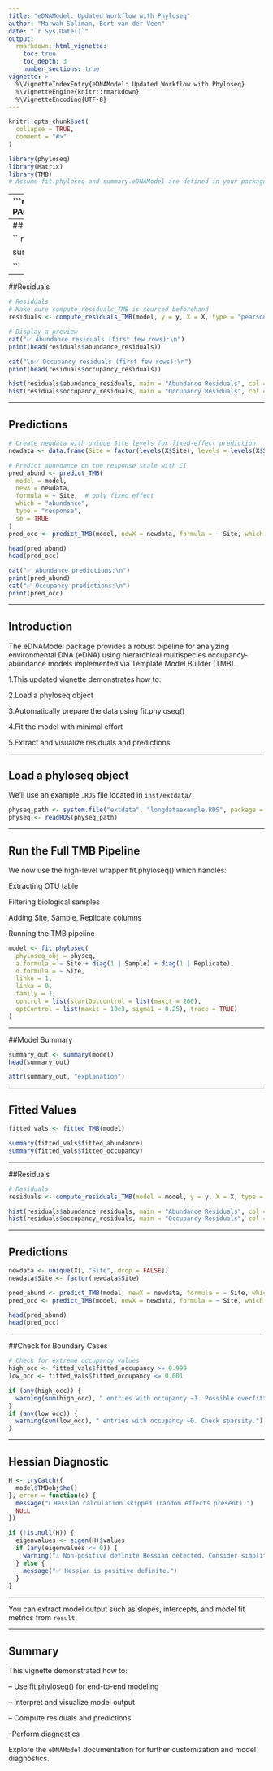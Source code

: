 ```yaml
---
title: "eDNAModel: Updated Workflow with Phyloseq"
author: "Marwah Soliman, Bert van der Veen"
date: "`r Sys.Date()`"
output:
  rmarkdown::html_vignette:
    toc: true
    toc_depth: 3
    number_sections: true
vignette: >
  %\VignetteIndexEntry{eDNAModel: Updated Workflow with Phyloseq}
  %\VignetteEngine{knitr::rmarkdown}
  %\VignetteEncoding{UTF-8}
---
```


```r
knitr::opts_chunk$set(
  collapse = TRUE,
  comment = "#>"
)
```

```r
library(phyloseq)
library(Matrix)
library(TMB)
# Assume fit.phyloseq and summary.eDNAModel are defined in your package or sourced manually

```
---
```r
# Create OTU table
# ----------------------------
# LOAD REQUIRED PACKAGE
# ----------------------------
library(phyloseq)
# ----------------------------

######################################correct code ##################################

######################################## Dynamic code #############################################
library(phyloseq)
library(dplyr)
library(tidyr)
library(tibble)
library(glmmTMB)

prepare_long_data <- function(physeq_obj,
                              min_species_sum = 50,
                              sampletype_var = "sampletype",
                              sampletype_keep = "biologicalsample",
                              location_var = "location",
                              treatment_var = "treatment",
                              save_path = NULL) {
  
  # Filter by total abundance across taxa
  physeq_filtered <- filter_phyloseq_data(
    phyloseq_obj = physeq_obj,
    min_species_sum = min_species_sum,
    save_path = save_path
  )
  
  # Extract sample metadata
  sample_meta <- as.data.frame(sample_data(physeq_filtered))
  
  if (!sampletype_var %in% colnames(sample_meta)) {
    stop(paste("Column", sampletype_var, "not found in sample_data"))
  }
  
  # Subset samples using metadata
  keep_samples <- rownames(sample_meta[sample_meta[[sampletype_var]] == sampletype_keep, ])
  physeq_bio <- prune_samples(keep_samples, physeq_filtered)
  
  # Parse Sample and Replicate
  sample_names_vec <- sample_names(physeq_bio)
  parsed <- tryCatch({
    as.data.frame(strcapture(
      pattern = "^(.*)_r([0-9]+)$",
      x = sample_names_vec,
      proto = list(Sample = character(), Replicate = integer())
    ))
  }, error = function(e) {
    message("⚠️ Pattern matching failed: ", e$message)
    data.frame(Sample = sample_names_vec, Replicate = 1)
  })
  
  parsed$Sample[is.na(parsed$Sample)] <- sample_names_vec[is.na(parsed$Sample)]
  parsed$Replicate[is.na(parsed$Replicate)] <- 1
  parsed$Sample <- factor(parsed$Sample)
  parsed$Replicate <- factor(parsed$Replicate)
  
  sample_data(physeq_bio)$Sample <- parsed$Sample
  sample_data(physeq_bio)$Replicate <- parsed$Replicate
  sample_data(physeq_bio)$SampleRep <- interaction(parsed$Sample, parsed$Replicate)
  
  # Clean metadata
  meta_df <- as.data.frame(sample_data(physeq_bio), stringsAsFactors = FALSE)
  
  if (!location_var %in% colnames(meta_df)) {
    stop(paste("Column", location_var, "not found in sample_data"))
  }
  
  meta_df$Site <- factor(trimws(meta_df[[location_var]]))
  meta_df[[location_var]] <- NULL
  
  sample_data(physeq_bio) <- phyloseq::sample_data(meta_df)
  
  # Filter rare taxa
  physeq_bio_filtered <- filter_taxa(physeq_bio, function(x) sum(x > 0) > 5, prune = TRUE)
  
  # Convert OTU table to long format
  otu_mat <- as(otu_table(physeq_bio_filtered), "matrix")
  if (taxa_are_rows(physeq_bio_filtered)) {
    otu_mat <- t(otu_mat)
  }
  
  otu_long <- as.data.frame(otu_mat) %>%
    tibble::rownames_to_column(var = "SampleRep") %>%
    tidyr::pivot_longer(-SampleRep, names_to = "i", values_to = "y")
  
  # Clean metadata for joining
  meta_df <- as.data.frame(sample_data(physeq_bio_filtered), stringsAsFactors = FALSE)
  meta_df$SampleRep <- rownames(meta_df)
  
  # Join OTU and metadata
  long_df <- dplyr::left_join(otu_long, meta_df, by = "SampleRep") %>%
    mutate(
      i = factor(i),
      y = as.integer(y)
    )
  
  # Ensure treatment variable exists
  if (!treatment_var %in% colnames(long_df)) {
    stop(paste("Column", treatment_var, "not found in metadata"))
  }
  
  # Select only valid output columns
  output_cols <- c("i", "Site", "Sample", "Replicate", treatment_var, "y")
  output_cols <- output_cols[output_cols %in% colnames(long_df)]
  long_df <- long_df %>% dplyr::select(all_of(output_cols))
  
  return(list(
    physeq_filtered = physeq_bio_filtered,
    long_df = long_df
  ))
}

##How to use the code

physeq_path <- system.file("extdata", "longdataexample.RDS", package = "eDNAModel")
physeq <- readRDS(physeq_path)

out_data <- prepare_long_data(
    physeq_obj = physeq,
    min_species_sum = 50,
    sampletype_var = "sampletype",
    sampletype_keep = "biologicalsample",
    location_var = "location",
    treatment_var = "treatment"
)

long_df <- out_data$long_df
###################################################################################################
# Load libraries
library(phyloseq)
library(dplyr)
library(tidyr)
library(tibble)
library(glmmTMB)

# ---------- Step 1: Prepare long-format data ----------
prepare_long_data <- function(physeq_obj,
                              min_species_sum = 50,
                              save_path = NULL) {
  physeq_filtered <- filter_phyloseq_data(
    phyloseq_obj = physeq_obj,
    min_species_sum = min_species_sum,
    save_path = save_path
  )
  physeq_bio <- subset_samples(physeq_filtered, sampletype == "biologicalsample")

  # Parse Sample and Replicate
  sample_names_vec <- sample_names(physeq_bio)
  parsed <- tryCatch({
    as.data.frame(strcapture(
      pattern = "^(.*)_r([0-9]+)$",
      x = sample_names_vec,
      proto = list(Sample = character(), Replicate = integer())
    ))
  }, error = function(e) {
    message("⚠️ Pattern matching failed: ", e$message)
    data.frame(Sample = sample_names_vec, Replicate = 1)
  })
  parsed$Sample[is.na(parsed$Sample)] <- sample_names_vec[is.na(parsed$Sample)]
  parsed$Replicate[is.na(parsed$Replicate)] <- 1
  parsed$Sample <- factor(parsed$Sample)
  parsed$Replicate <- factor(parsed$Replicate)
  sample_data(physeq_bio)$Sample <- parsed$Sample
  sample_data(physeq_bio)$Replicate <- parsed$Replicate
  sample_data(physeq_bio)$SampleRep <- interaction(parsed$Sample, parsed$Replicate)

  # Clean metadata
  meta_df <- data.frame(phyloseq::sample_data(physeq_bio), stringsAsFactors = FALSE)
  meta_df$Site <- factor(trimws(meta_df$location))
  meta_df$location <- NULL
  sample_data(physeq_bio) <- phyloseq::sample_data(meta_df)

  # Filter rare taxa
  physeq_bio_filtered <- filter_taxa(physeq_bio, function(x) sum(x > 0) > 5, prune = TRUE)

  # Convert to long format
  otu_mat <- as(otu_table(physeq_bio_filtered), "matrix")
  if (taxa_are_rows(physeq_bio_filtered)) otu_mat <- t(otu_mat)
  otu_long <- as.data.frame(otu_mat) %>%
    rownames_to_column(var = "SampleRep") %>%
    pivot_longer(-SampleRep, names_to = "i", values_to = "y")

  meta_df <- data.frame(phyloseq::sample_data(physeq_bio_filtered), stringsAsFactors = FALSE)
  if ("SampleRep" %in% colnames(meta_df)) {
    meta_df <- dplyr::select(meta_df, -SampleRep)
  }
  meta_df <- meta_df %>% rownames_to_column(var = "SampleRep")

  long_df <- left_join(otu_long, meta_df, by = "SampleRep") %>%
    mutate(i = factor(i), y = as.integer(y)) %>%
    dplyr::select(i, Site, Sample, Replicate, treatment, y)

  return(list(
    physeq_filtered = physeq_bio_filtered,
    long_df = long_df
  ))
}


# ---------- Step 2: Fit ZIP model and simulate ----------
simulate_glm_burnin_iterations <- function(data_glm,
                                           poisson_formula,
                                           binomial_formula,
                                           num_iterations = 100,
                                           burn_in = 50) {
  data_glm$z_sim <- ifelse(data_glm$y > 0, 1,
                           rbinom(nrow(data_glm), 1, 0.5))
  poisson_models <- list()
  binomial_models <- list()

  for (iter in 1:num_iterations) {
    Q <- data_glm[data_glm$z_sim == 1, ]

    model_poisson <- glmmTMB(poisson_formula, family = poisson, data = Q)
    model_binomial <- glmmTMB(binomial_formula, family = binomial, data = data_glm)

    lambda_i <- predict(model_poisson, type = "response", newdata = data_glm)
    P_i <- predict(model_binomial, type = "response", newdata = data_glm)

    prob_Z1_given_y0 <- P_i * exp(-lambda_i) / (P_i * exp(-lambda_i) + (1 - P_i))
    prob_Z1_given_y0 <- pmin(pmax(prob_Z1_given_y0, 1e-6), 1 - 1e-6)

    data_glm$z_sim[data_glm$y == 0] <-
      rbinom(sum(data_glm$y == 0), 1, prob_Z1_given_y0[data_glm$y == 0])

    if (iter > burn_in) {
      poisson_models[[iter - burn_in]] <- model_poisson
      binomial_models[[iter - burn_in]] <- model_binomial
    }
  }

  return(list(
    poisson_models = poisson_models,
    binomial_models = binomial_models
  ))
}


# ---------- Step 3: Run it all ----------
# Load data and prepare
physeq_path <- system.file("extdata", "longdataexample.RDS", package = "eDNAModel")
physeq <- readRDS(physeq_path)

out1 <- prepare_long_data(physeq_obj = physeq)
long_df <- out1$long_df

# Add total reads for offset
long_df <- long_df %>%
  group_by(Sample) %>%
  mutate(total_reads = sum(y)) %>%
  ungroup()
long_df$log_total_reads <- log(long_df$total_reads)

# Subset 50 OTUs
otu_levels <- levels(long_df$i)[1:50]
otu_subset <- subset(long_df, i %in% otu_levels)
otu_subset <- droplevels(otu_subset)

# Fit model
out <- simulate_glm_burnin_iterations(
  data_glm = otu_subset,
  poisson_formula = y ~ Site + i + (1 | Sample) + (1 | Replicate) + offset(log_total_reads),
  binomial_formula = z_sim ~ Site + i
  num_iterations   = 100,
  burn_in          = 50
)


# ---------- Step 4: Extract predictions ----------
# Occupancy predictions (psi)
psi_mat <- do.call(cbind, lapply(out$binomial_models, function(model) {
  predict(model, type = "response", newdata = otu_subset)
}))

# Abundance predictions (lambda)
lambda_mat <- do.call(cbind, lapply(out$poisson_models, function(model) {
  predict(model, type = "response", newdata = otu_subset)
}))

# Detection probability
p_detect_mat <- 1 - exp(-lambda_mat)

# ---------- Step 5: Summarize per OTU ----------
otu_summary <- data.frame(
  OTU           = otu_subset$i,
  psi_mean      = rowMeans(psi_mat),
  psi_se        = apply(psi_mat, 1, sd),
  psi_lwr       = apply(psi_mat, 1, quantile, probs = 0.025),
  psi_upr       = apply(psi_mat, 1, quantile, probs = 0.975),
  lambda_mean   = rowMeans(lambda_mat),
  lambda_se     = apply(lambda_mat, 1, sd),
  p_detect_mean = rowMeans(p_detect_mat),
  p_detect_se   = apply(p_detect_mat, 1, sd),
  p_detect_lwr  = apply(p_detect_mat, 1, quantile, probs = 0.025),
  p_detect_upr  = apply(p_detect_mat, 1, quantile, probs = 0.975)
) %>%
  group_by(OTU) %>%
  summarise(
    psi_mean        = mean(psi_mean),
    psi_se          = mean(psi_se),
    psi_lwr         = mean(psi_lwr),
    psi_upr         = mean(psi_upr),
    lambda_mean     = mean(lambda_mean),
    lambda_se       = mean(lambda_se),
    p_detect_mean   = mean(p_detect_mean),
    p_detect_se     = mean(p_detect_se),
    p_detect_lwr    = mean(p_detect_lwr),
    p_detect_upr    = mean(p_detect_upr),
    .groups = "drop"
  )

# ---------- View Results ----------
print(otu_summary)

###################################################rat, no rat, correct ############################

library(dplyr)
library(ggplot2)

# Step 1: Merge per-row occupancy estimates with treatment info
psi_treatment_data <- otu_subset %>%
  mutate(
    psi = rowMeans(psi_mat)  # Add occupancy predictions to each row
  ) %>%
  select(i, treatment, psi) %>%
  rename(OTU = i)

# Step 2: Clean and classify treatments
psi_treatment_data <- psi_treatment_data %>%
  mutate(
    treatment_group = case_when(
      treatment == "Rats" ~ "Rats",
      treatment == "No Rats" ~ "No Rats",
      TRUE ~ NA_character_
    )
  ) %>%
  filter(!is.na(treatment_group))

# Step 3: Compute summary stats per OTU × treatment group
otu_psi_summary <- psi_treatment_data %>%
  group_by(OTU, treatment_group) %>%
  summarise(
    psi_mean = mean(psi, na.rm = TRUE),
    psi_se   = sd(psi, na.rm = TRUE) / sqrt(n()),
    .groups  = "drop"
  )

# Step 4: Get top 10 OTUs by average occupancy
top_otus <- otu_psi_summary %>%
  group_by(OTU) %>%
  summarise(overall_psi = mean(psi_mean)) %>%
  arrange(desc(overall_psi)) %>%
  slice(1:10) %>%
  pull(OTU)

# Step 5: Filter for top OTUs
otu_psi_plot_data <- otu_psi_summary %>%
  filter(OTU %in% top_otus) %>%
  mutate(OTU = factor(OTU, levels = rev(top_otus)))  # reverse order for plot

# Step 6: Caterpillar plot
ggplot(otu_psi_plot_data, aes(x = psi_mean, y = OTU, color = treatment_group)) +
  geom_point(position = position_dodge(width = 0.5), size = 2) +
  geom_errorbarh(
    aes(xmin = psi_mean - 1.96*psi_se, xmax = psi_mean + 1.96*psi_se),
    height = 0.2,
    position = position_dodge(width = 0.5)
  ) +
  scale_color_manual(
    values = c("No Rats" = "tomato", "Rats" = "steelblue"),
    name = "Treatment"
  ) +
  labs(
    x = expression("Estimated occupancy probability (" * psi * ")"),
    y = "OTU (taxon)",
    title = "Caterpillar Plot of OTU Occupancy by Rat Presence"
  ) +
  theme_minimal(base_size = 13)


################################################  filter ##########################################
library(dplyr)
 library(tidyr)
 
 # Step 1: Compute mean and 95% CI per OTU × treatment group
 otu_ci_summary <- psi_treatment_data %>%
     group_by(OTU, treatment_group) %>%
     summarise(
         psi_mean = mean(psi, na.rm = TRUE),
         psi_se   = sd(psi, na.rm = TRUE) / sqrt(n()),
         psi_lwr  = psi_mean - 1.96 * psi_se,
         psi_upr  = psi_mean + 1.96 * psi_se,
         .groups  = "drop"
     )
 
 # Step 2: Reshape to wide format
 otu_ci_wide <- otu_ci_summary %>%
     pivot_wider(
         names_from = treatment_group,
         values_from = c(psi_mean, psi_lwr, psi_upr),
         names_sep = "_"
     )
 
 # Step 3: Rename columns to be valid R variable names (handles "No Rats" → "No.Rats")
 names(otu_ci_wide) <- make.names(names(otu_ci_wide))
 
 # Step 4: Identify OTUs exclusive to one treatment
 exclusive_otus <- otu_ci_wide %>%
     mutate(
         rat_exclusive = psi_lwr_Rats > 0 & psi_upr_No.Rats <= 0,
         no_rat_exclusive = psi_lwr_No.Rats > 0 & psi_upr_Rats <= 0
     ) %>%
     filter(rat_exclusive | no_rat_exclusive)

 #What it means:

#Select OTUs that have:
#No occupancy estimates for Rats group (psi_lwr_Rats is NA)
#But valid occupancy estimates for No Rats group (psi_lwr_No.Rats is not NA)
#This indicates these OTUs were only observed in “No Rats” sites, and there’s no data (or zeros) in sites with rats.

exclusive_no_rats <- otu_ci_wide %>%
    filter(is.na(psi_lwr_Rats) & !is.na(psi_lwr_No.Rats))

#What it means:
#Select OTUs that have:
#No occupancy estimates for No Rats group (psi_lwr_No.Rats is NA)
#But valid occupancy estimates for Rats group (psi_lwr_Rats is not NA)
#These OTUs were only observed in “Rats” sites, and there’s no data from the No Rats sites.

 exclusive_rats <- otu_ci_wide %>%
     filter(is.na(psi_lwr_No.Rats) & !is.na(psi_lwr_Rats))
 
 # Combine for plotting
 exclusive_otus <- bind_rows(exclusive_no_rats, exclusive_rats)
 
 library(dplyr)
 library(tidyr)
 library(ggplot2)
 
 # Step 1: Identify exclusive OTUs
 exclusive_no_rats <- otu_ci_wide %>%
     filter(is.na(psi_lwr_Rats) & !is.na(psi_lwr_No.Rats)) %>%
     mutate(treatment_group = "No Rats",
            psi_mean = psi_mean_No.Rats,
            psi_lwr = psi_lwr_No.Rats,
            psi_upr = psi_upr_No.Rats)
 
 exclusive_rats <- otu_ci_wide %>%
     filter(is.na(psi_lwr_No.Rats) & !is.na(psi_lwr_Rats)) %>%
     mutate(treatment_group = "Rats",
            psi_mean = psi_mean_Rats,
            psi_lwr = psi_lwr_Rats,
            psi_upr = psi_upr_Rats)
 
 # Step 2: Combine both exclusive OTU sets
 exclusive_otu_plot_data <- bind_rows(exclusive_no_rats, exclusive_rats) %>%
     select(OTU, treatment_group, psi_mean, psi_lwr, psi_upr) %>%
     mutate(OTU = factor(OTU, levels = rev(unique(OTU))))  # Top-down order
 
 # Step 3: Caterpillar plot
 ggplot(exclusive_otu_plot_data, aes(x = psi_mean, y = OTU, color = treatment_group)) +
     geom_point(size = 2, position = position_dodge(width = 0.5)) +
     geom_errorbarh(aes(xmin = psi_lwr, xmax = psi_upr), height = 0.2, position = position_dodge(width = 0.5)) +
     scale_color_manual(
        values = c("No Rats" = "tomato", "Rats" = "steelblue"),
         name = "Exclusive To"
     ) +
     labs(
         x = expression("Estimated occupancy probability (" * psi * ")"),
         y = "OTU (taxon)",
         title = "Caterpillar Plot: OTUs Occupying Only One Treatment Group"
     ) +
     theme_minimal(base_size = 13)
#####################################################10 otu filter###############################
top_n_otus <- 15  # You can change to any number

exclusive_no_rats <- otu_ci_wide %>%
  filter(is.na(psi_lwr_Rats) & !is.na(psi_lwr_No.Rats)) %>%
  mutate(
    treatment_group = "No Rats",
    psi_mean = psi_mean_No.Rats,
    psi_lwr = psi_lwr_No.Rats,
    psi_upr = psi_upr_No.Rats
  ) %>%
  arrange(desc(psi_mean)) %>%
  slice(1:top_n_otus) %>%
  mutate(OTU = factor(OTU, levels = rev(unique(OTU))))


exclusive_rats <- otu_ci_wide %>%
  filter(is.na(psi_lwr_No.Rats) & !is.na(psi_lwr_Rats)) %>%
  filter(!OTU %in% exclusive_no_rats$OTU) %>%  # REMOVE overlaps
  mutate(
    treatment_group = "Rats",
    psi_mean = psi_mean_Rats,
    psi_lwr = psi_lwr_Rats,
    psi_upr = psi_upr_Rats
  ) %>%
  arrange(desc(psi_mean)) %>%
  slice(1:top_n_otus) %>%
  mutate(OTU = factor(OTU, levels = rev(unique(OTU))))


ggplot(exclusive_no_rats, aes(x = psi_mean, y = OTU)) +
  geom_point(color = "tomato", size = 2) +
  geom_errorbarh(aes(xmin = psi_lwr, xmax = psi_upr), height = 0.2, color = "tomato") +
  labs(
    x = expression("Estimated occupancy probability (" * psi * ")"),
    y = "OTU (taxon)",
    title = paste("Top", top_n_otus, "OTUs Exclusive to 'No Rats'")
  ) +
  theme_minimal(base_size = 13)


ggplot(exclusive_rats, aes(x = psi_mean, y = OTU)) +
  geom_point(color = "steelblue", size = 2) +
  geom_errorbarh(aes(xmin = psi_lwr, xmax = psi_upr), height = 0.2, color = "steelblue") +
  labs(
    x = expression("Estimated occupancy probability (" * psi * ")"),
    y = "OTU (taxon)",
    title = paste("Top", top_n_otus, "OTUs Exclusive to 'Rats'")
  ) +
  theme_minimal(base_size = 13)


########################################heat map##########################################
library(dplyr)
library(tidyr)
library(ggplot2)

# Step 1: Average posterior ψ per OTU × Site
psi_df <- otu_subset %>%
  mutate(psi = rowMeans(psi_mat)) %>%
  select(i, Site, psi)  # i = OTU ID

# Step 2: Pivot to wide format
psi_wide <- psi_df %>%
  group_by(i, Site) %>%
  summarise(psi = mean(psi), .groups = "drop") %>%
  pivot_wider(names_from = Site, values_from = psi)

# Step 3: Convert back to long format for plotting
psi_long <- psi_wide %>%
  pivot_longer(-i, names_to = "Site", values_to = "psi")

# Step 4: Focus on top 20 OTUs by overall mean occupancy
top_otus <- psi_long %>%
  group_by(i) %>%
  summarise(mean_psi = mean(psi, na.rm = TRUE)) %>%
  arrange(desc(mean_psi)) %>%
  slice_head(n = 20) %>%
  pull(i)

psi_long_top <- psi_long %>%
  filter(i %in% top_otus) %>%
  mutate(i = factor(i, levels = rev(top_otus)))  # reverse for plot order

# Step 5: Plot heatmap
ggplot(psi_long_top, aes(x = Site, y = i, fill = psi)) +
  geom_tile(color = "white") +
  scale_fill_viridis_c(
    name = expression(Psi),
    option = "plasma",  # lighter and colorful
    direction = -1,
    begin = 0.2, end = 1  # exclude darkest part
  ) +
  labs(
    title = "Heatmap: Posterior Occupancy Probability (ψ)",
    x = "Site",
    y = "OTU"
  ) +
  theme_minimal(base_size = 13) +
  theme(
    axis.text.x = element_text(angle = 45, hjust = 1),
    panel.grid = element_blank()
  )

############################### model comparison#########################################

##For example 

out1 <- simulate_glm_burnin_iterations(
  data_glm = long_df,
  poisson_formula  = y ~ Site + i + (1 | Sample) + (1 | Replicate) + offset(log_total_reads),
  binomial_formula = z_sim ~ Site + i,
  num_iterations   = 100,
  burn_in          = 50
)

out2 <- simulate_glm_burnin_iterations(
  data_glm = long_df,
  poisson_formula  = y ~ Site + i + offset(log_total_reads),
  binomial_formula = z_sim ~ Site + i,
  num_iterations   = 100,
  burn_in          = 50
)



extract_model_metrics <- function(model_list) {
  metrics_df <- do.call(rbind, lapply(model_list, function(mod) {
    data.frame(
      AIC = AIC(mod),
      BIC = BIC(mod),
      NegLogLik = -logLik(mod)[1]
    )
  }))
  return(metrics_df)
}

# Poisson model metrics
poisson_metrics_out1 <- extract_model_metrics(out1$poisson_models)
poisson_metrics_out2 <- extract_model_metrics(out2$poisson_models)

# Binomial model metrics
binomial_metrics_out1 <- extract_model_metrics(out1$binomial_models)
binomial_metrics_out2 <- extract_model_metrics(out2$binomial_models)


summary_metrics <- data.frame(
  Model = c("Poisson_Out1", "Poisson_Out2", "Binomial_Out1", "Binomial_Out2"),
  AIC   = c(mean(poisson_metrics_out1$AIC),
            mean(poisson_metrics_out2$AIC),
            mean(binomial_metrics_out1$AIC),
            mean(binomial_metrics_out2$AIC)),
  BIC   = c(mean(poisson_metrics_out1$BIC),
            mean(poisson_metrics_out2$BIC),
            mean(binomial_metrics_out1$BIC),
            mean(binomial_metrics_out2$BIC)),
  NegLogLik = c(mean(poisson_metrics_out1$NegLogLik),
                mean(poisson_metrics_out2$NegLogLik),
                mean(binomial_metrics_out1$NegLogLik),
                mean(binomial_metrics_out2$NegLogLik))
)

print(summary_metrics)
############################ model comparison model as whole ############################

# Helper function to extract metrics
extract_model_metrics <- function(model_list) {
  metrics_df <- do.call(rbind, lapply(model_list, function(mod) {
    data.frame(
      AIC = AIC(mod),
      BIC = BIC(mod),
      NegLogLik = -logLik(mod)[1]
    )
  }))
  return(metrics_df)
}

# Extract metrics for out1
poisson_metrics_out1 <- extract_model_metrics(out1$poisson_models)
binomial_metrics_out1 <- extract_model_metrics(out1$binomial_models)

# Extract metrics for out2
poisson_metrics_out2 <- extract_model_metrics(out2$poisson_models)
binomial_metrics_out2 <- extract_model_metrics(out2$binomial_models)

# Sum metrics across both model types
overall_metrics <- data.frame(
  Model = c("out1", "out2"),
  Total_AIC = c(
    sum(poisson_metrics_out1$AIC) + sum(binomial_metrics_out1$AIC),
    sum(poisson_metrics_out2$AIC) + sum(binomial_metrics_out2$AIC)
  ),
  Total_BIC = c(
    sum(poisson_metrics_out1$BIC) + sum(binomial_metrics_out1$BIC),
    sum(poisson_metrics_out2$BIC) + sum(binomial_metrics_out2$BIC)
  ),
  Total_NegLogLik = c(
    sum(poisson_metrics_out1$NegLogLik) + sum(binomial_metrics_out1$NegLogLik),
    sum(poisson_metrics_out2$NegLogLik) + sum(binomial_metrics_out2$NegLogLik)
  )
)

# View the comparison
print(overall_metrics)




#######################################fit model#####################################################

library(glmmTMB)
library(dplyr)

# ---- Function ----
simulate_glm_burnin_iterations <- function(data_glm,
                                           poisson_formula = y ~ 1,
                                           binomial_formula = z_sim ~ 1,
                                           num_iterations = 300,
                                           burn_in = 100) {
  
  # initialise latent occupancy state
  data_glm$z_sim <- ifelse(data_glm$y > 0, 1,
                           rbinom(nrow(data_glm), 1, 0.5))
  
  # storage for models
  poisson_models  <- list()
  binomial_models <- list()
  Z_list          <- list()
  
  # iteration loop (only Z + models)
  for (iter in 1:num_iterations) {
    
    # subset for Poisson (only z=1 rows)
    Q <- data_glm[data_glm$z_sim == 1, ]
    
    # fit Poisson (abundance)
    model_poisson <- glmmTMB(poisson_formula,
                             family = poisson,
                             data = Q)
    
    # fit Binomial (occupancy)
    model_binomial <- glmmTMB(binomial_formula,
                              family = binomial,
                              data = data_glm)
    
    # predictions
    lambda_i <- predict(model_poisson, type = "response",
                        newdata = data_glm)
    P_i      <- predict(model_binomial, type = "response",
                        newdata = data_glm)
    
    # update latent occupancy Z
    prob_Z1_given_y0 <- P_i * exp(-lambda_i) /
      (P_i * exp(-lambda_i) + (1 - P_i))
    prob_Z1_given_y0 <- pmin(pmax(prob_Z1_given_y0,
                                  1e-6), 1 - 1e-6)
    
    data_glm$z_sim[data_glm$y == 0] <-
      rbinom(sum(data_glm$y == 0), 1,
             prob_Z1_given_y0[data_glm$y == 0])
    
    # store models & Z only after burn-in
    if (iter > burn_in) {
      poisson_models[[iter - burn_in]]  <- model_poisson
      binomial_models[[iter - burn_in]] <- model_binomial
      Z_list[[iter - burn_in]]          <- data_glm$z_sim
    }
  }
  
  return(list(
    poisson_models  = poisson_models,
    binomial_models = binomial_models,
    Z_list          = Z_list
  ))
}

# ---- Example run ----
out <- simulate_glm_burnin_iterations(
  data_glm=long_df,
  poisson_formula  = y ~ Site + (1|Sample) + (1|Replicate),
  binomial_formula = z_sim ~ Site,
  num_iterations   = 100,
  burn_in          = 50
)

# --- outside loop: extract summaries ---

# fixed effects extractor
extract_fixed <- function(model_list, model_name) {
  do.call(rbind, lapply(seq_along(model_list), function(i) {
    sm <- as.data.frame(summary(model_list[[i]])$coefficients$cond)
    sm$term <- rownames(sm)
    sm$iter <- i
    sm$model <- model_name
    sm
  }))
}

# random effect extractor
extract_random <- function(model_list, model_name) {
  do.call(rbind, lapply(seq_along(model_list), function(i) {
    vc <- VarCorr(model_list[[i]])
    if (length(vc$cond) > 0) {
      data.frame(
        group = names(vc$cond),
        var   = sapply(vc$cond, function(x) attr(x, "stddev")^2),
        iter  = i,
        model = model_name,
        stringsAsFactors = FALSE
      )
    } else {
      data.frame(group = NA, var = NA, iter = i, model = model_name)
    }
  }))
}

# extract all fixed & random effects
poisson_fixed_all  <- extract_fixed(out$poisson_models, "poisson")
binomial_fixed_all <- extract_fixed(out$binomial_models, "binomial")

poisson_random_all  <- extract_random(out$poisson_models, "poisson")
binomial_random_all <- extract_random(out$binomial_models, "binomial")

# summarise averages
summarise_fixed <- function(df) {
  df %>%
    group_by(term) %>%
    summarise(
      estimate_mean = mean(Estimate, na.rm = TRUE),
      se_mean       = mean(`Std. Error`, na.rm = TRUE),
      z_value       = estimate_mean / se_mean,
      p_value       = 2 * (1 - pnorm(abs(z_value))),
      .groups = "drop"
    )
}

poisson_fixed_summary  <- summarise_fixed(poisson_fixed_all)
binomial_fixed_summary <- summarise_fixed(binomial_fixed_all)

poisson_random_summary <- poisson_random_all %>%
  group_by(group) %>%
  summarise(mean_var = mean(var, na.rm = TRUE), .groups = "drop")

binomial_random_summary <- binomial_random_all %>%
  group_by(group) %>%
  summarise(mean_var = mean(var, na.rm = TRUE), .groups = "drop")

# final results
results <- list(
  poisson_fixed_summary   = poisson_fixed_summary,
  binomial_fixed_summary  = binomial_fixed_summary,
  poisson_random_summary  = poisson_random_summary,
  binomial_random_summary = binomial_random_summary,
  Z                       = out$Z_list
)

results

results$poisson_fixed_summary

results$binomial_fixed_summary

results$poisson_random_summary

results$binomial_random_summary
```
---
## Fitted Values

```r
fitted_vals <- fitted_TMB(model)

summary(fitted_vals$fitted_abundance)
summary(fitted_vals$fitted_occupancy)

```
---

##Residuals

```r
# Residuals
# Make sure compute_residuals_TMB is sourced beforehand
residuals <- compute_residuals_TMB(model, y = y, X = X, type = "pearson")

# Display a preview
cat("✅ Abundance residuals (first few rows):\n")
print(head(residuals$abundance_residuals))

cat("\n✅ Occupancy residuals (first few rows):\n")
print(head(residuals$occupancy_residuals))

hist(residuals$abundance_residuals, main = "Abundance Residuals", col = "lightblue")
hist(residuals$occupancy_residuals, main = "Occupancy Residuals", col = "lightgreen")

```
---

## Predictions

```r

# Create newdata with unique Site levels for fixed-effect prediction
newdata <- data.frame(Site = factor(levels(X$Site), levels = levels(X$Site)))

# Predict abundance on the response scale with CI
pred_abund <- predict_TMB(
  model = model,
  newX = newdata,
  formula = ~ Site,  # only fixed effect
  which = "abundance", 
  type = "response",
  se = TRUE
)
pred_occ <- predict_TMB(model, newX = newdata, formula = ~ Site, which = "occupancy", type = "response")

head(pred_abund)
head(pred_occ)

cat("✅ Abundance predictions:\n")
print(pred_abund)
cat("✅ Occupancy predictions:\n")
print(pred_occ)
```
---


## Introduction

The eDNAModel package provides a robust pipeline for analyzing environmental DNA (eDNA) using hierarchical multispecies occupancy-abundance models implemented via Template Model Builder (TMB).

1.This updated vignette demonstrates how to:

2.Load a phyloseq object

3.Automatically prepare the data using fit.phyloseq()

4.Fit the model with minimal effort

5.Extract and visualize residuals and predictions

---

## Load a phyloseq object

We'll use an example `.RDS` file located in `inst/extdata/`.

```r
physeq_path <- system.file("extdata", "longdataexample.RDS", package = "eDNAModel")
physeq <- readRDS(physeq_path)
```

---

## Run the Full TMB Pipeline
We now use the high-level wrapper fit.phyloseq() which handles:

Extracting OTU table

Filtering biological samples

Adding Site, Sample, Replicate columns

Running the TMB pipeline


```r
model <- fit.phyloseq(
  phyloseq_obj = physeq,
  a.formula = ~ Site + diag(1 | Sample) + diag(1 | Replicate),
  o.formula = ~ Site,
  linko = 1,
  linka = 0,
  family = 1,
  control = list(startOptcontrol = list(maxit = 200),
  optControl = list(maxit = 10e3, sigma1 = 0.25), trace = TRUE)
)
```
---

##Model Summary

```r
summary_out <- summary(model)
head(summary_out)
```

```r
attr(summary_out, "explanation")
```
---

## Fitted Values

```r
fitted_vals <- fitted_TMB(model)

summary(fitted_vals$fitted_abundance)
summary(fitted_vals$fitted_occupancy)

```
---

##Residuals

```r
# Residuals
residuals <- compute_residuals_TMB(model = model, y = y, X = X, type = "pearson")

hist(residuals$abundance_residuals, main = "Abundance Residuals", col = "lightblue")
hist(residuals$occupancy_residuals, main = "Occupancy Residuals", col = "lightgreen")

```
---

## Predictions

```r
newdata <- unique(X[, "Site", drop = FALSE])
newdata$Site <- factor(newdata$Site)

pred_abund <- predict_TMB(model, newX = newdata, formula = ~ Site, which = "abundance", type = "response")
pred_occ <- predict_TMB(model, newX = newdata, formula = ~ Site, which = "occupancy", type = "response")

head(pred_abund)
head(pred_occ)


```
---

##Check for Boundary Cases

```r
# Check for extreme occupancy values
high_occ <- fitted_vals$fitted_occupancy >= 0.999
low_occ <- fitted_vals$fitted_occupancy <= 0.001

if (any(high_occ)) {
  warning(sum(high_occ), " entries with occupancy ~1. Possible overfitting.")
}
if (any(low_occ)) {
  warning(sum(low_occ), " entries with occupancy ~0. Check sparsity.")
}

```
---

##  Hessian Diagnostic

```r
H <- tryCatch({
  model$TMBobj$he()
}, error = function(e) {
  message("ℹ️ Hessian calculation skipped (random effects present).")
  NULL
})

if (!is.null(H)) {
  eigenvalues <- eigen(H)$values
  if (any(eigenvalues <= 0)) {
    warning("⚠️ Non-positive definite Hessian detected. Consider simplifying the model.")
  } else {
    message("✅ Hessian is positive definite.")
  }
}

```
---

You can extract model output such as slopes, intercepts, and model fit metrics from `result`.

---

## Summary

This vignette demonstrated how to:

-- Use fit.phyloseq() for end-to-end modeling

-- Interpret and visualize model output

-- Compute residuals and predictions

--Perform diagnostics

Explore the `eDNAModel` documentation for further customization and model diagnostics.

